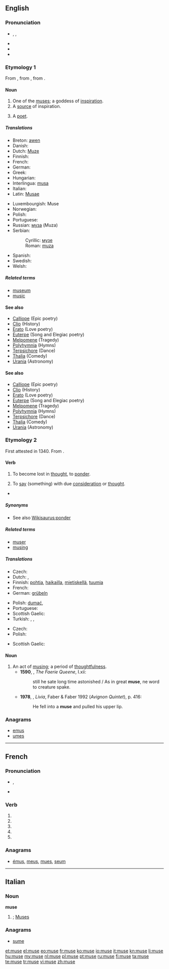 {{also|Muse|musé|Muße}}
==English==
{{was wotd|2008|February|27}}
{{wikipedia|dab=muse (disambiguation)|muse}}

===Pronunciation===
* {{enPR|myo͞oz}}, {{IPA|/mjuːz/}}, {{X-SAMPA|/mju:z/}}
* {{audio|en-us-muse.ogg|Audio (US)}}
* {{homophones|mews|Meuse}}
* {{rhymes|uːz}}

===Etymology 1===
From {{etyl|frm}} {{term|muse|lang=frm}}, from {{etyl|la}} {{term|Musa|Mūsa|lang=la}}, from {{etyl|grc}} {{term|Μοῦσα|lang=grc|sc=polytonic}}.

====Noun====
{{en-noun}}

# One of the [[w:Muse|muses]]; a goddess of [[inspiration]].  
# A [[source]] of inspiration.  
# {{archaic}} A [[poet]].  

=====Translations=====
{{trans-top|a source of inspiration}}
* Breton: [[awen]] {{f}}
* Danish: {{t-|da|muse}}
* Dutch: [[Muze]]
* Finnish: {{t-|fi|muusa}}
* French: {{t+|fr|muse}}
* German: {{t+|de|Muse|f}}
* Greek: {{t+|el|μούσα|f|tr=moùsa}}
* Hungarian: {{t-|hu|múzsa}}
* Interlingua: [[musa]]
* Italian: {{t+|it|muse}}
* Latin: [[Musae]]
{{trans-mid}}
* Luxembourgish: Muse
* Norwegian: {{t-|no|muse}}
* Polish: {{t+|pl|muza|f}}
* Portuguese: {{t+|pt|musa|f}}
* Russian: [[муза]] {{f}} (Muza)
* Serbian:
*: Cyrillic: [[музе]]
*: Roman: [[muza]]
* Spanish: {{t+|es|musa|f}}
* Swedish: {{t-|sv|musa|c}}
* Welsh: {{t|cy|awen|f}}
{{trans-bottom}}

=====Related terms=====
* [[museum]]
* [[music]]

====See also====
* [[Calliope]] (Epic poetry)
* [[Clio]] (History)
* [[Erato]] (Love poetry)
* [[Euterpe]] (Song and Elegiac poetry)
* [[Melpomene]] (Tragedy)
* [[Polyhymnia]] (Hymns)
* [[Terpsichore]] (Dance)
* [[Thalia]] (Comedy)
* [[Urania]] (Astronomy)

====See also====
* [[Calliope]] (Epic poetry)
* [[Clio]] (History)
* [[Erato]] (Love poetry)
* [[Euterpe]] (Song and Elegiac poetry)
* [[Melpomene]] (Tragedy)
* [[Polyhymnia]] (Hymns)
* [[Terpsichore]] (Dance)
* [[Thalia]] (Comedy)
* [[Urania]] (Astronomy)

===Etymology 2===
First attested in 1340.  From {{etyl|fro}} {{term|muser|lang=fro}}.

====Verb====
{{en-verb|mus|ing}}

# {{intransitive}} To become lost in [[thought]], to [[ponder]].
# {{transitive}} To [[say]] (something) with due [[consideration]] or [[thought]].
* {{seeCites}}

=====Synonyms=====
* See also [[Wikisaurus:ponder]]

=====Related terms=====
* [[muser]]
* [[musing]]

=====Translations=====
{{trans-top|to become lost in thought}}
* Czech: {{t-|cs|dumat}}
* Dutch: {{t-|nl|mijmeren}}, {{t+|nl|nadenken}}
* Finnish: [[pohtia]], [[haikailla]], [[mietiskellä]], [[tuumia]]
* French: {{t+|fr|songer}}
* German: [[grübeln]]
{{trans-mid}}
* Polish: [[dumać]],
* Portuguese: {{t|pt|divagar}}
* Scottish Gaelic: {{t-|gd|meòraich|xs=Scottish Gaelic}}
* Turkish: {{t|tr|düşünceye dalmak}},  {{t|tr|derin derin düşünmek}},  {{t|tr|düşüncelere dalmak}}
{{trans-bottom}}

{{trans-top|to say with due consideration}}
* Czech: {{t-|cs|dumat}}
* Polish: {{t+|pl|zastanawiać się}}
{{trans-mid}}
* Scottish Gaelic: {{t-|gd|meòraich|xs=Scottish Gaelic}}
{{trans-bottom}}

====Noun====
{{en-noun}}

# An act of [[musing]]; a period of [[thoughtfulness]].
#* '''1590''', {{w|Edmund Spenser}}, ''The Faerie Queene'', I.xii:
#*: still he sate long time astonished / As in great '''muse''', ne word to creature spake.
#* '''1978''', {{w|Lawrence Durrell}}, ''Livia'', Faber & Faber 1992 (''Avignon Quintet''), p. 416:
#*: He fell into a '''muse''' and pulled his upper lip.

===Anagrams===
* [[emus#English|emus]]
* [[umes#English|umes]]

----

==French==

===Pronunciation===
* {{IPA|lang=fr|/myz/}}, {{X-SAMPA|/myz/|lang=fr}}
* {{homophones|musent|muses}}

===Verb===
{{fr-verb-form}}

# {{conjugation of|muser||1|s|pres|ind|lang=fr}}
# {{conjugation of|muser||3|s|pres|ind|lang=fr}}
# {{conjugation of|muser||1|s|pres|sub|lang=fr}}
# {{conjugation of|muser||1|s|pres|sub|lang=fr}}
# {{conjugation of|muser||2|s|imp|lang=fr}}

===Anagrams===
* [[émus#French|émus]], [[meus#French|meus]], [[mues#French|mues]], [[seum#French|seum]]

----

==Italian==

===Noun===
'''muse''' {{f}}

# {{plural of|musa|lang=it}}; [[Muses]]

===Anagrams===
* [[sume#Italian|sume]]

[[et:muse]]
[[el:muse]]
[[eo:muse]]
[[fr:muse]]
[[ko:muse]]
[[io:muse]]
[[it:muse]]
[[kn:muse]]
[[li:muse]]
[[hu:muse]]
[[my:muse]]
[[nl:muse]]
[[pl:muse]]
[[pt:muse]]
[[ru:muse]]
[[fi:muse]]
[[ta:muse]]
[[te:muse]]
[[tr:muse]]
[[vi:muse]]
[[zh:muse]]